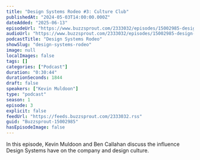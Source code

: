 ```yaml
---
title: "Design Systems Rodeo #3: Culture Club"
publishedAt: "2024-05-03T14:00:00.000Z"
dateAdded: "2025-06-13"
episodeUrl: "https://www.buzzsprout.com/2333032/episodes/15002985-design-systems-rodeo-3-culture-club.mp3"
audioUrl: "https://www.buzzsprout.com/2333032/episodes/15002985-design-systems-rodeo-3-culture-club.mp3"
podcastTitle: "Design Systems Rodeo"
showSlug: "design-systems-rodeo"
image: null
localImages: false
tags: []
categories: ["Podcast"]
duration: "0:30:44"
durationSeconds: 1844
draft: false
speakers: ["Kevin Muldoon"]
type: "podcast"
season: 1
episode: 3
explicit: false
feedUrl: "https://feeds.buzzsprout.com/2333032.rss"
guid: "Buzzsprout-15002985"
hasEpisodeImage: false
---
```

In this episode, Kevin Muldoon and Ben Callahan discuss the influence Design Systems have on the company and design culture.
